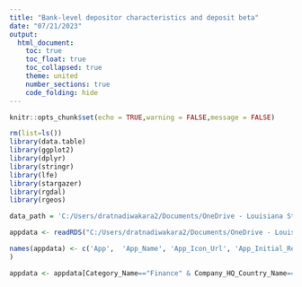 ```yaml
---
title: "Bank-level depositor characteristics and deposit beta"
date: "07/21/2023"
output:
  html_document:
    toc: true
    toc_float: true
    toc_collapsed: true
    theme: united
    number_sections: true
    code_folding: hide
---
```

<style type="text/css">
.main-container {
  max-width: 100%;
  margin-left: auto;
  margin-right: auto;
}

div.main-container {
  max-width: 100%;
}
</style>

```r
knitr::opts_chunk$set(echo = TRUE,warning = FALSE,message = FALSE)
```


```r
rm(list=ls())
library(data.table)
library(ggplot2)
library(dplyr)
library(stringr)
library(lfe)
library(stargazer)
library(rgdal)
library(rgeos)

data_path = 'C:/Users/dratnadiwakara2/Documents/OneDrive - Louisiana State University/Raw Data/Dewey/'
```

```r
appdata <- readRDS("C:/Users/dratnadiwakara2/Documents/OneDrive - Louisiana State University/Raw Data/Dewey/data_ai_data.rds")

names(appdata) <- c('App',	'App_Name',	'App_Icon_Url',	'App_Initial_Release_Date',	'App_Last_Version_Update',	'App_Status',	'Market',	'Market_Name',	'Developer_Account',	'Developer_Account_Name',	'Company',	'Company_Name',	'Company_HQ',	'Company_HQ_Country_Name',	'App_Category',	'App_Category_Name',	'Category',	'Category_Name'
)

appdata <- appdata[Category_Name=="Finance" & Company_HQ_Country_Name=="United States"]
```

